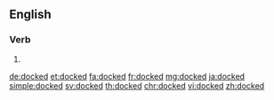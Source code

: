 ==English==

===Verb===
{{head|en|verb form}}

# {{en-past of|dock}}

[[de:docked]]
[[et:docked]]
[[fa:docked]]
[[fr:docked]]
[[mg:docked]]
[[ja:docked]]
[[simple:docked]]
[[sv:docked]]
[[th:docked]]
[[chr:docked]]
[[vi:docked]]
[[zh:docked]]